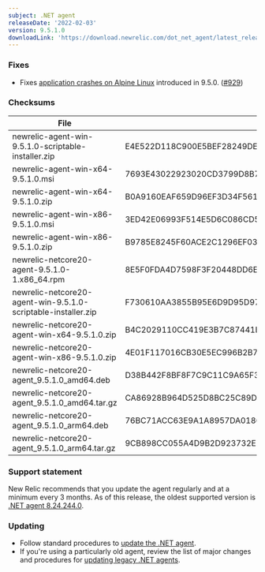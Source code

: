 ```yaml
---
subject: .NET agent
releaseDate: '2022-02-03'
version: 9.5.1.0
downloadLink: 'https://download.newrelic.com/dot_net_agent/latest_release'
---
```


### Fixes

* Fixes [application crashes on Alpine Linux](https://github.com/newrelic/newrelic-dotnet-agent/issues/918) introduced in 9.5.0. ([#929](https://github.com/newrelic/newrelic-dotnet-agent/pull/929))

### Checksums

| File                                                          | SHA - 256  Hash                                                  |
| ------------------------------------------------------------- | ---------------------------------------------------------------- |
| newrelic-agent-win-9.5.1.0-scriptable-installer.zip           | E4E522D118C900E5BEF28249DEFE53DEAF1CC95B88C75B39F3539B5650E213F7 |
| newrelic-agent-win-x64-9.5.1.0.msi                            | 7693E43022923020CD3799D8B7504CDF98564FCB4455E505C592E82C75A305E2 |
| newrelic-agent-win-x64-9.5.1.0.zip                            | B0A9160EAF659D96EF3D34F561251B80FA031B1066B0BCC9908073DE69D38FFC |
| newrelic-agent-win-x86-9.5.1.0.msi                            | 3ED42E06993F514E5D6C086CD5D40C7BC1E5DF674B146D2C9E2C1C9A4F89E7D2 |
| newrelic-agent-win-x86-9.5.1.0.zip                            | B9785E8245F60ACE2C1296EF03BFD882626E1830996C87E14721F307FD0A89D3 |
| newrelic-netcore20-agent-9.5.1.0-1.x86_64.rpm                 | 8E5F0FDA4D7598F3F20448DD6E9C8481C560C566A1728B26C9F475B85A927FF9 |
| newrelic-netcore20-agent-win-9.5.1.0-scriptable-installer.zip | F730610AA3855B95E6D9D95D9787E8578BB7203B4A6C67821C5E72065EA33367 |
| newrelic-netcore20-agent-win-x64-9.5.1.0.zip                  | B4C2029110CC419E3B7C87441E154029C2A7EB75FA96A172BE72591CF166B75A |
| newrelic-netcore20-agent-win-x86-9.5.1.0.zip                  | 4E01F117016CB30E5EC996B2B7A96A2D6E2912CF804BD121821B0EE5CFB1967E |
| newrelic-netcore20-agent_9.5.1.0_amd64.deb                    | D38B442F8BF8F7C9C11C9A65F3FBBCA1138332592B73CC03E4152781258A83A2 |
| newrelic-netcore20-agent_9.5.1.0_amd64.tar.gz                 | CA86928B964D525D8BC25C89D559DB74411B5376BFFCD6ECECC4C3932783FB0A |
| newrelic-netcore20-agent_9.5.1.0_arm64.deb                    | 76BC71ACC63E9A1A8957DA01863061062FABB7700A44C72A183FD50D4BE4C1C4 |
| newrelic-netcore20-agent_9.5.1.0_arm64.tar.gz                 | 9CB898CC055A4D9B2D923732E8726C3295A90441F6E74941ECFC95084828969A |

### Support statement

New Relic recommends that you update the agent regularly and at a minimum every 3 months. As of this release, the oldest supported version is [.NET agent 8.24.244.0](/docs/release-notes/agent-release-notes/net-release-notes/net-agent-8242440).

### Updating

* Follow standard procedures to [update the .NET agent](/docs/agents/net-agent/installation-configuration/update-net-agent).
* If you're using a particularly old agent, review the list of major changes and procedures for [updating legacy .NET agents](/docs/agents/net-agent/troubleshooting/upgrade-legacy-net-agents).
